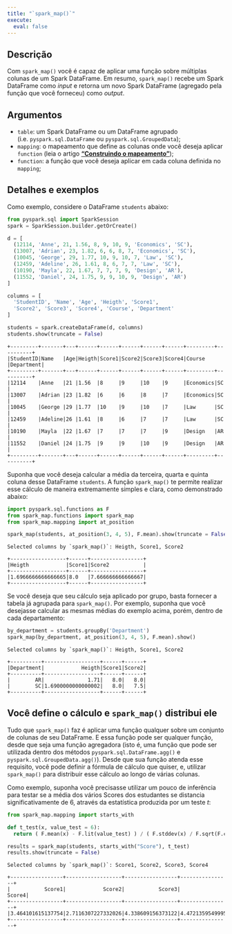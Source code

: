 ```yaml
---
title: "`spark_map()`"
execute:
  eval: false
---
```


## Descrição

Com `spark_map()` você é capaz de aplicar uma função sobre múltiplas colunas de um Spark DataFrame. Em resumo, `spark_map()` recebe um Spark DataFrame como *input* e retorna um novo Spark DataFrame (agregado pela função que você forneceu) como *output*.

## Argumentos

- `table`: um Spark DataFrame ou um DataFrame agrupado (i.e. `pyspark.sql.DataFrame` ou `pyspark.sql.GroupedData`);
- `mapping`: o mapeamento que define as colunas onde você deseja aplicar `function` (leia o artigo [**"Construindo o mapeamento"**](https://github.com/pedropark99/spark_map/blob/main/doc/portuguese/artigos/construindo-mapeamento.md));
- `function`: a função que você deseja aplicar em cada coluna definida no `mapping`;


## Detalhes e exemplos

Como exemplo, considere o DataFrame `students` abaixo:

```python
from pyspark.sql import SparkSession
spark = SparkSession.builder.getOrCreate()

d = [
  (12114, 'Anne', 21, 1.56, 8, 9, 10, 9, 'Economics', 'SC'),
  (13007, 'Adrian', 23, 1.82, 6, 6, 8, 7, 'Economics', 'SC'),
  (10045, 'George', 29, 1.77, 10, 9, 10, 7, 'Law', 'SC'),
  (12459, 'Adeline', 26, 1.61, 8, 6, 7, 7, 'Law', 'SC'),
  (10190, 'Mayla', 22, 1.67, 7, 7, 7, 9, 'Design', 'AR'),
  (11552, 'Daniel', 24, 1.75, 9, 9, 10, 9, 'Design', 'AR')
]

columns = [
  'StudentID', 'Name', 'Age', 'Heigth', 'Score1',
  'Score2', 'Score3', 'Score4', 'Course', 'Department'
] 

students = spark.createDataFrame(d, columns)
students.show(truncate = False)
```

```
+---------+-------+---+------+------+------+------+------+---------+----------+
|StudentID|Name   |Age|Heigth|Score1|Score2|Score3|Score4|Course   |Department|
+---------+-------+---+------+------+------+------+------+---------+----------+
|12114    |Anne   |21 |1.56  |8     |9     |10    |9     |Economics|SC        |
|13007    |Adrian |23 |1.82  |6     |6     |8     |7     |Economics|SC        |
|10045    |George |29 |1.77  |10    |9     |10    |7     |Law      |SC        |
|12459    |Adeline|26 |1.61  |8     |6     |7     |7     |Law      |SC        |
|10190    |Mayla  |22 |1.67  |7     |7     |7     |9     |Design   |AR        |
|11552    |Daniel |24 |1.75  |9     |9     |10    |9     |Design   |AR        |
+---------+-------+---+------+------+------+------+------+---------+----------+
```

Suponha que você deseja calcular a média da terceira, quarta e quinta coluna desse DataFrame `students`. A função `spark_map()` te permite realizar esse cálculo de maneira extremamente simples e clara, como demonstrado abaixo:

```python
import pyspark.sql.functions as F
from spark_map.functions import spark_map
from spark_map.mapping import at_position

spark_map(students, at_position(3, 4, 5), F.mean).show(truncate = False)
```
```
Selected columns by `spark_map()`: Heigth, Score1, Score2

+------------------+------+-----------------+
|Heigth            |Score1|Score2           |
+------------------+------+-----------------+
|1.6966666666666665|8.0   |7.666666666666667|
+------------------+------+-----------------+
```

Se você deseja que seu cálculo seja aplicado por grupo, basta fornecer a tabela já agrupada para `spark_map()`. Por exemplo, suponha que você desejasse calcular as mesmas médias do exemplo acima, porém, dentro de cada departamento:

```python
by_department = students.groupBy('Department')
spark_map(by_department, at_position(3, 4, 5), F.mean).show()
```

```
Selected columns by `spark_map()`: Heigth, Score1, Score2

+----------+------------------+------+------+
|Department|            Heigth|Score1|Score2|
+----------+------------------+------+------+
|        AR|              1.71|   8.0|   8.0|
|        SC|1.6900000000000002|   8.0|   7.5|
+----------+------------------+------+------+
```


## Você define o cálculo e `spark_map()` distribui ele

Tudo que `spark_map()` faz é aplicar uma função qualquer sobre um conjunto de colunas de seu DataFrame. E essa função pode ser qualquer função, desde que seja uma função agregadora (isto é, uma função que pode ser utilizada dentro dos métodos `pyspark.sql.DataFrame.agg()` e `pyspark.sql.GroupedData.agg()`). Desde que sua função atenda esse requisito, você pode definir a fórmula de cálculo que quiser, e, utilizar `spark_map()` para distribuir esse cálculo ao longo de várias colunas.

Como exemplo, suponha você precisasse utilizar um pouco de inferência para testar se a média dos vários Scores dos estudantes se distancia significativamente de 6, através da estatística produzida por um teste *t*:

```python
from spark_map.mapping import starts_with

def t_test(x, value_test = 6):
  return ( F.mean(x) - F.lit(value_test) ) / ( F.stddev(x) / F.sqrt(F.count(x)) )

results = spark_map(students, starts_with("Score"), t_test)
results.show(truncate = False)
```

```
Selected columns by `spark_map()`: Score1, Score2, Score3, Score4

+-----------------+------------------+-----------------+----------------+
|           Score1|            Score2|           Score3|          Score4|
+-----------------+------------------+-----------------+----------------+
|3.464101615137754|2.7116307227332026|4.338609156373122|4.47213595499958|
+-----------------+------------------+-----------------+----------------+
```

